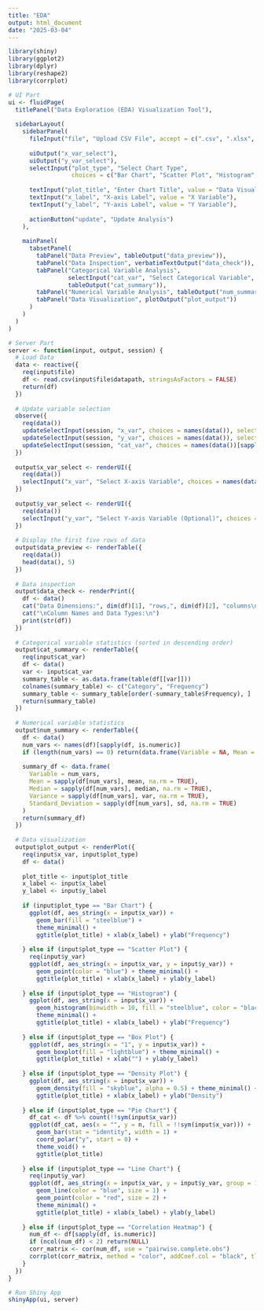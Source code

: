 ---
title: "EDA"
output: html_document
date: "2025-03-04"
---

```{r setup}
library(shiny)
library(ggplot2)
library(dplyr)
library(reshape2)
library(corrplot)

# UI Part
ui <- fluidPage(
  titlePanel("Data Exploration (EDA) Visualization Tool"),
  
  sidebarLayout(
    sidebarPanel(
      fileInput("file", "Upload CSV File", accept = c(".csv", ".xlsx", ".json", ".rds")),
      
      uiOutput("x_var_select"),
      uiOutput("y_var_select"),
      selectInput("plot_type", "Select Chart Type", 
                  choices = c("Bar Chart", "Scatter Plot", "Histogram", "Box Plot", "Density Plot", "Pie Chart", "Line Chart", "Correlation Heatmap")),
      
      textInput("plot_title", "Enter Chart Title", value = "Data Visualization"),
      textInput("x_label", "X-axis Label", value = "X Variable"),
      textInput("y_label", "Y-axis Label", value = "Y Variable"),
      
      actionButton("update", "Update Analysis")
    ),
    
    mainPanel(
      tabsetPanel(
        tabPanel("Data Preview", tableOutput("data_preview")),
        tabPanel("Data Inspection", verbatimTextOutput("data_check")),
        tabPanel("Categorical Variable Analysis", 
                 selectInput("cat_var", "Select Categorical Variable", choices = NULL),
                 tableOutput("cat_summary")),
        tabPanel("Numerical Variable Analysis", tableOutput("num_summary")),
        tabPanel("Data Visualization", plotOutput("plot_output"))
      )
    )
  )
)

# Server Part
server <- function(input, output, session) {
  # Load Data
  data <- reactive({
    req(input$file)
    df <- read.csv(input$file$datapath, stringsAsFactors = FALSE)
    return(df)
  })
  
  # Update variable selection
  observe({
    req(data())
    updateSelectInput(session, "x_var", choices = names(data()), selected = names(data())[1])
    updateSelectInput(session, "y_var", choices = names(data()), selected = names(data())[2])
    updateSelectInput(session, "cat_var", choices = names(data())[sapply(data(), is.character)])
  })
  
  output$x_var_select <- renderUI({
    req(data())
    selectInput("x_var", "Select X-axis Variable", choices = names(data()))
  })
  
  output$y_var_select <- renderUI({
    req(data())
    selectInput("y_var", "Select Y-axis Variable (Optional)", choices = names(data()))
  })
  
  # Display the first five rows of data
  output$data_preview <- renderTable({
    req(data())
    head(data(), 5)
  })
  
  # Data inspection
  output$data_check <- renderPrint({
    df <- data()
    cat("Data Dimensions:", dim(df)[1], "rows,", dim(df)[2], "columns\n")
    cat("\nColumn Names and Data Types:\n")
    print(str(df))
  })
  
  # Categorical variable statistics (sorted in descending order)
  output$cat_summary <- renderTable({
    req(input$cat_var)
    df <- data()
    var <- input$cat_var
    summary_table <- as.data.frame(table(df[[var]]))
    colnames(summary_table) <- c("Category", "Frequency")
    summary_table <- summary_table[order(-summary_table$Frequency), ]  # Sort in descending order
    return(summary_table)
  })
  
  # Numerical variable statistics
  output$num_summary <- renderTable({
    df <- data()
    num_vars <- names(df)[sapply(df, is.numeric)]
    if (length(num_vars) == 0) return(data.frame(Variable = NA, Mean = NA, Median = NA, Variance = NA, Standard_Deviation = NA))
    
    summary_df <- data.frame(
      Variable = num_vars,
      Mean = sapply(df[num_vars], mean, na.rm = TRUE),
      Median = sapply(df[num_vars], median, na.rm = TRUE),
      Variance = sapply(df[num_vars], var, na.rm = TRUE),
      Standard_Deviation = sapply(df[num_vars], sd, na.rm = TRUE)
    )
    return(summary_df)
  })
  
  # Data visualization
  output$plot_output <- renderPlot({
    req(input$x_var, input$plot_type)
    df <- data()
    
    plot_title <- input$plot_title
    x_label <- input$x_label
    y_label <- input$y_label
    
    if (input$plot_type == "Bar Chart") {
      ggplot(df, aes_string(x = input$x_var)) +
        geom_bar(fill = "steelblue") + 
        theme_minimal() +
        ggtitle(plot_title) + xlab(x_label) + ylab("Frequency")
      
    } else if (input$plot_type == "Scatter Plot") {
      req(input$y_var)
      ggplot(df, aes_string(x = input$x_var, y = input$y_var)) +
        geom_point(color = "blue") + theme_minimal() +
        ggtitle(plot_title) + xlab(x_label) + ylab(y_label)
      
    } else if (input$plot_type == "Histogram") {
      ggplot(df, aes_string(x = input$x_var)) +
        geom_histogram(binwidth = 10, fill = "steelblue", color = "black") +
        theme_minimal() +
        ggtitle(plot_title) + xlab(x_label) + ylab("Frequency")
      
    } else if (input$plot_type == "Box Plot") {
      ggplot(df, aes_string(x = "1", y = input$x_var)) +
        geom_boxplot(fill = "lightblue") + theme_minimal() +
        ggtitle(plot_title) + xlab("") + ylab(y_label)
      
    } else if (input$plot_type == "Density Plot") {
      ggplot(df, aes_string(x = input$x_var)) +
        geom_density(fill = "skyblue", alpha = 0.5) + theme_minimal() +
        ggtitle(plot_title) + xlab(x_label) + ylab("Density")
      
    } else if (input$plot_type == "Pie Chart") {
      df_cat <- df %>% count(!!sym(input$x_var))
      ggplot(df_cat, aes(x = "", y = n, fill = !!sym(input$x_var))) +
        geom_bar(stat = "identity", width = 1) +
        coord_polar("y", start = 0) +
        theme_void() +
        ggtitle(plot_title)
      
    } else if (input$plot_type == "Line Chart") {
      req(input$y_var)
      ggplot(df, aes_string(x = input$x_var, y = input$y_var, group = 1)) +
        geom_line(color = "blue", size = 1) +
        geom_point(color = "red", size = 2) + 
        theme_minimal() +
        ggtitle(plot_title) + xlab(x_label) + ylab(y_label)
      
    } else if (input$plot_type == "Correlation Heatmap") {
      num_df <- df[sapply(df, is.numeric)]
      if (ncol(num_df) < 2) return(NULL)
      corr_matrix <- cor(num_df, use = "pairwise.complete.obs")
      corrplot(corr_matrix, method = "color", addCoef.col = "black", tl.cex = 0.8, main = plot_title)
    }
  })
}

# Run Shiny App
shinyApp(ui, server)

```

